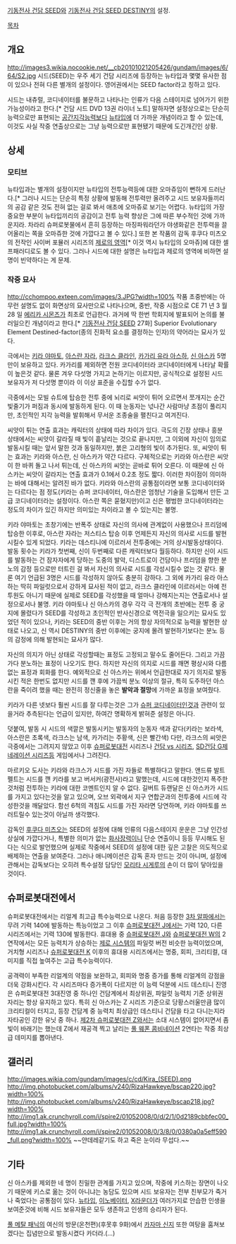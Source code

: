 [[기동전사 건담 SEED]]와 [[기동전사 건담 SEED DESTINY]]의 설정.

[[목차]]
== 개요 ==
http://images3.wikia.nocookie.net/__cb20101021205426/gundam/images/6/64/S2.jpg
시드(SEED)는 우주 세기 건담 시리즈에 등장하는 뉴타입과 몇몇 유사한 점이 있으나 전혀 다른 별개의 설정이다. 영어권에서는 SEED factor라고 칭하고 있다.

시드는 내츄럴, 코디네이터를 불문하고 나타나는 인류가 다음 스테이지로 넘어가기 위한 가능성이라고 한다.[* 건담 시드 DVD 13권 라이너 노트] 말하자면 설정상으로는 단순히 능력으로만 표현되는 [[공간지각]]능력보다 [[뉴타입]]에 더 가까운 개념이라고 할 수 있는데, 이것도 사실 작중 연출상으로는 그냥 능력으로만 표현됐기 때문에 도긴개긴인 상황.

== 상세 ==
=== 모티브 ===
뉴타입과는 별개의 설정이지만 뉴타입의 전투능력등에 대한 오마쥬임이 뻔하게 드러난다.[* 그러나 시드는 단순히 특정 상황에 발동해 전투력만 올려주고 시드 보유자들끼리의 공감 같은 것도 전혀 없는 걸로 봐서 애초에 오마쥬로 보기는 어렵다. 뉴타입의 가장 중요한 부분이 뉴타입끼리의 공감이고 전투 능력 향상은 그에 따른 부수적인 것에 가까운지라. 차라리 슈퍼로봇물에서 흔히 등장하는 마징파워라던가 야생화같은 전투력을 끌어올리는 쪽을 오마쥬한 것에 가깝다고 볼 수 있다.] 또한 본 작품의 감독 후쿠다 미츠오의 전작인 사이버 포뮬러 시리즈의 [[제로의 영역]][* 이것 역시 뉴타입의 오마쥬]에 대한 셀프패러디로도 볼 수 있다. 그러나 시드에 대한 설명은 뉴타입과 제로의 영역에 비하면 설명이 빈약하다는 게 문제.

=== 작중 묘사 ===
http://cchompoo.exteen.com/images/3.JPG?width=100%
작품 초중반에는 아무런 설명도 없이 화면상의 묘사만으로 나타나으며, 중반, 작중 시점으로 CE 71 년 3 월 28 일 [[에리카 시몬즈]]가 최초로 언급한다. 과거에 딱 한번 학회지에 발표되어 논의를  불러일으킨 개념이라고 한다.[* [[기동전사 건담 SEED]] 27화] Superior Evolutionary Element Destined-factor(종의 진화적 요소를 결정하는 인자)의 약어라는 묘사가 있다.

극에서는 [[키라 야마토]], [[아스란 자라]], [[라크스 클라인]], [[카가리 유라 아스하]], [[신 아스카]] 5명 만이 보유하고 있다. 카가리를 제외하면 전원 코디네이터라 코디네이터에게 나타날 확률이 높은것 같다. 물론 겨우 다섯명 가지고 논하기는 이르지만, 공식적으로 설정된 시드 보유자가 저 다섯명 뿐이라 이 이상 표준을 수집할 수가 없다.

극중에서는 모빌 슈트에 탑승한 전투 중에 뇌리로 씨앗이 튀어 오르면서 쪼개지는 순간 빛줄기가 퍼짐과 동시에 발동하게 된다. 이 때 눈동자는 넋나간 사람마냥 초점이 풀리지만, 초인적인 지각 능력을 발휘해서 무서운 조종술을 펼친다고 여겨진다.

씨앗이 튀는 연출 효과는 캐릭터의 상태에 따라 차이가 있다. 극도의 긴장 상태나 흥분 상태에서는 씨앗이 갈라질 때 빛이 흩날리는 것으로 끝나지만, 그 이외에 자신이 임의로 발동시킬 때는 앞서 말한 것과 동일하지만, 붉은 고리형의 빛이 추가된다. 또, 씨앗이 튀는 효과는 키라와 아스란, 신 아스카가 약간 다르다. 구체적으로는 키라와 아스란은 씨앗이 한 바퀴 돌고 나서 튀는데, 신 아스카의 씨앗는 곧바로 튀어 오른다. 이 때문에 신 아스카는 씨앗이 갈라지는 연출 효과가 0.1에서 0.2초 정도 짧다. 이러한 차이점이 의미하는 바에 대해서는 알려진 바가 없다. 키라와 아스란의 공통점이라면 보통 코디네이터와는 다르다는 점 정도(키라는 슈퍼 코디네이터, 아스란은 엄청난 기술을 도입해서 만든 고급 코디네이터라는 설정이다. 아스란 쪽은 묻혔지만)이고 신은 평범한 코디네이터라는 정도의 차이가 있긴 하지만 의미있는 차이라고 볼 수 있는지는 불명.

키라 야마토는 초창기에는 반폭주 상태로 자신의 의사에 관계없이 사용했으나 프리덤에 탑승한 이후로, 아스란 자라는 저스티스 탑승 이후 언제든지 자신의 의사로 시드를 발현시킬수 있게 되었다. 키라는 데스티니에 이르러서 전투중에는 거의 상시발동상태이다. 발동 횟수는 키라가 첫번째, 신이 두번째로 다른 캐릭터보다 월등하다. 하지만 신이 시드를 발동하는 건 잠자자에게 당하는 도중의 발악, 디스트로이 건담이나 프리덤을 향한 분노의 감정 등으로만 터트린 걸 봐서 자신의 의사로 시드를 각성시킬수 없는 것 같다. 물론 여기 언급된 3명은 시드를 각성하지 않아도 충분히 강하다.
그 외에 카가리 유라 아스하는 딱히 파일럿으로서 강하게 묘사된 적이 없고, 라크스 클라인에 이르러서는 아예 전투원도 아니기 때문에 실제로 SEED를 각성했을 때 얼마나 강해지는지는 연출로서나 설정으로서나 불명. 키라 야마토나 신 아스카의 경우 각각 극 전개의 초반에는 전투 중 궁지에 몰렸다가 SEED를 각성하고 초인적인 반사신경으로 역전극을 일으키는 묘사도 있었던 적이 있으나, 키라는 SEED의 중반 이후는 거의 항상 자의적으로 능력을 발현한 상태로 나오고, 신 역시 DESTINY의 중반 이후에는 궁지에 몰려 발현하기보다는 분노 등의 감정에 의해 발현되는 묘사가 많다.

자신의 의지가 아닌 상태로 각성할때는 표정도 고정되고 말수도 줄어든다. 그리고 가끔 가다 분노하는 표정이 나오기도 한다. 하지만 자신의 의지로 시드를 깨면 평상시와 다름없는 표정과 회화를 한다. 예외적으로 신 아스카는 위에서 언급한대로 자기 의지로 발동시킨 적은 한번도 없지만 시드를 깬 후에 가끔씩 분노 이상의 절규, 특히 도주하던 아스란을 죽이려 했을 때는 완전히 정신줄을 놓은 '''발악과 절망'''에 가까운 표정을 보여줬다.

키라가 다른 넷보다 훨씬 시드를 잘 다루는것은 그가 [[슈퍼 코디네이터]]인것과 관련이 있을거라 추측된다는 언급이 있지만, 하여간 명확하게 밝혀준 설정은 아니다.

덧붙여, 발동 시 시드의 색깔은 발동시키는 발동자의 눈동자 색과 같다(키라는 보라색, 아스란은 초록색, 라크스는 남색, 카가리는 주황색, 신은 빨간색) 다만, 라크스의 씨앗은 극중에서는 그려지지 않았고 이후 [[슈퍼로봇대전]] 시리즈나 [[건담 vs 시리즈]], [[SD건담 G제네레이션 시리즈]]등 게임에서나 그려진다.

마르키오 도사는 키라와 라크스가 시드를 가진 자들로 특별하다고 말한다. 앤드류 발트펠트는 시드를 깬 키라를 보고 버서커(광전사)라고 말했는데, 시드에 대한것인지 폭주한것처럼 전투하는 키라에 대한 코멘트인지 알 수 없다. 길버트 듀랜달은 신 아스카가 시드를 가지고 있다는것을 알고 있으며, 오브 외곽에서 지구 연합군과의 전투중에 시드에 각성한것을 깨달았다. 함선 6척의 격침도 시드를 가진 자라면 당연하며, 키라 야마토를 쓰러트릴수 있는것이 아닐까 생각했다.

감독인 [[후쿠다 미츠오]]는 SEED의 설정에 대해 인류의 다음스테이지 운운은 그냥 인간성 상실에 가깝다거나, 특별한 의미가 없는 [[화사장력]]이니 단순 연출이니 등등 무시해도 된다는 식으로 발언했으며 실제로 작중에서 SEED의 설정에 대한 깊은 고찰은 의도적으로 배제하는 연출을 보여준다. 그러나 애니메이션은 감독 혼자 만드는 것이 아니며, 설정에 관해서는 감독보다는 오히려 특수설정 담당인 [[모리타 시게루]]의 손이 더 많이 닿아있을 것이다.

== 슈퍼로봇대전에서 ==
슈퍼로봇대전에서는 리얼계 최고급 특수능력으로 나온다. 처음 등장한 [[3차 알파]]에서는 무려 기력 140에 발동하는 특능이었고 그 이후 [[슈퍼로봇대전 J]]에서는 기력 120, 다른 시리즈에서는 기력 130에 발동한다. 휴대용 중 [[슈퍼로봇대전 J]]와 [[슈퍼로봇대전 W]]의 2연작에서는 모든 능력치가 상승하는 [[제로 시스템]]의 파일럿 버전 비슷한 능력이었으며, 거치형 시리즈나 [[슈퍼로봇대전 K]] 이후의 휴대용 시리즈에서는 명중, 회피, 크리티컬, 대미지를 직접 높여주는 고급 특수능력이다.

공격력이 부족한 리얼계의 약점을 보완하고, 회피와 명중 증가를 통해 리얼계의 강점을 더욱 강화시킨다. 각 시리즈마다 증가폭이 다르지만 이 능력 덕분에 시드 데스티니 진영은 슈퍼로봇대전 3대진영 중 하나인 건담계에서 최상위권, 파일럿 능력치 기준 상위권 자리는 항상 유지하고 있다. 특히 신 아스카는 Z 시리즈 기준으로 당황스러울만큼 많이 크리티컬이 터지고, 등장 건담계 중 능력치 최상급인 데스티니 건담을 타고 다니는지라 자타공인 강한 유닛 중 하나. [[제2차 슈퍼로봇대전 Z]]와서는 소대 시스템이 없어지면서 좀 빛이 바래기는 했는데 Z에서 재공격 찍고 날리는 [[풀 웨폰 콤비네이션]] 2연타는 작중 최상급 데미지를 뽑아낸다.

== 갤러리 ==
http://images.wikia.com/gundam/images/c/cd/Kira_(SEED).png
http://img.photobucket.com/albums/v240/RizaHawkeye/bscap220.jpg?width=100%
http://img.photobucket.com/albums/v240/RizaHawkeye/bscap218.jpg?width=100%
http://img1.ak.crunchyroll.com/i/spire2/01052008/0/d/2/1/0d2189cbbfec00_full.jpg?width=100%
http://img1.ak.crunchyroll.com/i/spire2/01052008/0/3/8/0/0380a0a5eff590_full.png?width=100%
~~얀데레같기도 하고 죽은 눈이라 무섭다.~~
== 기타 ==
신 아스카를 제외한 네 명이 친밀한 관계를 가지고 있으며, 작중에 키스하는 장면이 나오기 때문에 키스로 옮는 것이 아니냐는 농담도 있으며 시드 보유자는 전부 친부모가 죽거나 죽었다는 공통점이 있다. [[뉴타입]], [[이노베이터]], [[X라운더]]가 여러가지로 안습한 인생을 보여준것에 비해 시드 보유자들은 모두 생존하고 인생의 승리자가 된다.

[[풀 메탈 패닉]]의 여신의 방문(온천편)(후못후 9화)에서 [[카자마 신지]] 또한 여탕을 훔쳐보겠다는 집념만으로 발동시켰다 카더라.(…)
